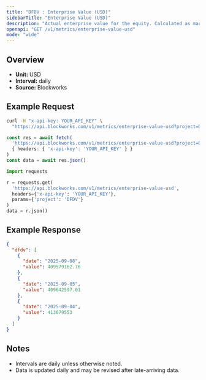 ```yaml
---
title: "DFDV : Enterprise Value (USD)"
sidebarTitle: "Enterprise Value (USD)"
description: "Actual enterprise value for the equity. Calculated as market cap - liabilities + assets"
openapi: "GET /v1/metrics/enterprise-value-usd"
mode: "wide"
---
```


## Overview

- **Unit:** USD
- **Interval:** daily
- **Source:** Blockworks

## Example Request

<CodeGroup>

```bash cURL
curl -H "x-api-key: YOUR_API_KEY" \
  "https://api.blockworks.com/v1/metrics/enterprise-value-usd?project=DFDV"
```

```typescript TypeScript
const res = await fetch(
  'https://api.blockworks.com/v1/metrics/enterprise-value-usd?project=DFDV',
  { headers: { 'x-api-key': 'YOUR_API_KEY' } }
)
const data = await res.json()
```

```python Python
import requests

r = requests.get(
  'https://api.blockworks.com/v1/metrics/enterprise-value-usd',
  headers={'x-api-key': 'YOUR_API_KEY'},
  params={'project': 'DFDV'}
)
data = r.json()
```

</CodeGroup>

## Example Response

```json
{
  "dfdv": [
    {
      "date": "2025-09-08",
      "value": 409579162.76
    },
    {
      "date": "2025-09-05",
      "value": 409642597.01
    },
    {
      "date": "2025-09-04",
      "value": 413679553
    }
  ]
}
```

## Notes
- Intervals are daily unless otherwise noted.
- Data is updated daily and may be revised after late-arriving data.
